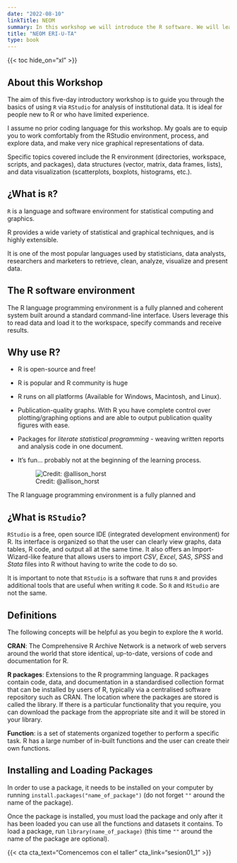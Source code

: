 ```yaml
---
date: "2022-08-10"
linkTitle: NEOM
summary: In this workshop we will introduce the R software. We will learn basic tools for data visualization and analysis. Finally, we will learn how to create automatic reports..
title: "NEOM ERI-U-TA"
type: book
---
```


{{< toc hide_on="xl" >}}

## About this Workshop

The aim of this five-day introductory workshop is to guide you through the basics of using `R` via `RStudio` for analysis of institutional data. It is ideal for people new to R or who have limited experience.

I assume no prior coding language for this workshop. My goals are to equip you to work comfortably from the RStudio environment, process, and explore data, and make very nice graphical representations of data.

Specific topics covered include the R environment (directories, workspace, scripts, and packages), data structures (vector, matrix, data frames, lists), and data visualization (scatterplots, boxplots, histograms, etc.).

## ¿What is `R`?

`R` is a language and software environment for statistical computing and graphics.

R provides a wide variety of statistical and graphical techniques, and is highly extensible.

It is one of the most popular languages used by statisticians, data analysts, researchers and marketers to retrieve, clean, analyze, visualize and present data.

## The R software environment

The R language programming environment is a fully planned and coherent system built around a standard command-line interface. Users leverage this to read data and load it to the workspace, specify commands and receive results.

## Why use R?

-   R is open-source and free!

-   R is popular and R community is huge

-   R runs on all platforms (Available for Windows, Macintosh, and Linux).

-   Publication-quality graphs. With R you have complete control over plotting/graphing options and are able to output publication quality figures with ease.

-   Packages for *literate statistical programming* - weaving written reports and analysis code in one document.

-   It's fun... probably not at the beginning of the learning process.

    ![Credit: \@allison_horst](r_rollercoaster.png)

The R language programming environment is a fully planned and

## ¿What is `RStudio`?

`RStudio` is a free, open source IDE (integrated development environment) for R. Its interface is organized so that the user can clearly view graphs, data tables, R code, and output all at the same time. It also offers an Import-Wizard-like feature that allows users to import *CSV*, *Excel*, *SAS*, *SPSS* and *Stata* files into R without having to write the code to do so.

It is important to note that `RStudio` is a software that runs `R` and provides additional tools that are useful when writing `R` code. So `R` and `RStudio` are not the same.

## Definitions

The following concepts will be helpful as you begin to explore the `R` world.

**CRAN**: The Comprehensive R Archive Network is a network of web servers around the world that store identical, up-to-date, versions of code and documentation for R.

**R packages**: Extensions to the R programming language. R packages contain code, data, and documentation in a standardised collection format that can be installed by users of R, typically via a centralised software repository such as CRAN. The location where the packages are stored is called the library. If there is a particular functionality that you require, you can download the package from the appropriate site and it will be stored in your library.

**Function**: is a set of statements organized together to perform a specific task. R has a large number of in-built functions and the user can create their own functions.

## Installing and Loading Packages

In order to use a package, it needs to be installed on your computer by running `install.packages("name_of_package")` (do not forget `""` around the name of the package).

Once the package is installed, you must load the package and only after it has been loaded you can use all the functions and datasets it contains. To load a package, run `library(name_of_package)` (this time `""` around the name of the package are optional).

{{< cta cta_text="Comencemos con el taller" cta_link="sesion01_1" >}}
